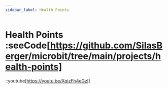 ```yaml
---
sidebar_label: Health Points
---
```


# Health Points :seeCode[https://github.com/SilasBerger/microbit/tree/main/projects/health-points]
::youtube[https://youtu.be/XqjzFh4eGzI]
